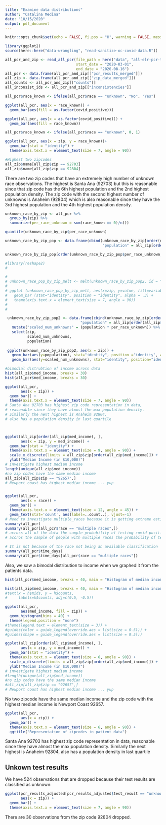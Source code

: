 ```yaml
---
title: "Examine data distributions"
author: "Catalina Medina"
date: "10/15/2020"
output: pdf_document
---
```



```r
knitr::opts_chunk$set(echo = FALSE, fi.pos = "H", warning = FALSE, message = FALSE, fig.align = "center")
```


```r
library(ggplot2)
source(here::here("data-wrangling", "read-sanitize-oc-covid-data.R"))

all_pcr_and_zip <- read_all_pcr(file_path = here("data", "all-elr-pcr-tests-updated-2020-10-05.csv"),
                                start_date = "2020-03-01",
                                end_date = "2020-08-16")
all_pcr <- data.frame(all_pcr_and_zip[["pcr_results_merged"]])
all_zip <- data.frame(all_pcr_and_zip[["zip_data_merged"]])
all_counts <- all_pcr_and_zip[["counts"]]
all_inconsist_ids <- all_pcr_and_zip[["inconsistencies"]]

```


```r
all_pcr$race_known <- ifelse(all_pcr$race == "unknown", "No", "Yes")

ggplot(all_pcr, aes(x = race_known)) +
  geom_bar(aes(fill = as.factor(covid_positive)))

ggplot(all_pcr, aes(x = as.factor(covid_positive))) +
  geom_bar(aes(fill = race_known))
```

```r
all_pcr$race_known <- ifelse(all_pcr$race == "unknown", 0, 1)

ggplot(all_pcr, aes(x = zip, y = race_known))+
  geom_bar(stat = "identity") +
  theme(axis.text.x = element_text(size = 7, angle = 90))

#Highest two zipcodes
all_zip$name[all_zip$zip == 92703]
all_zip$name[all_zip$zip == 92804]
```

There are two zip codes that have an extremely high number of unknown race observations. The highest is Santa Ana (92703) but this is reasonable since that zip code has the 6th highest population and the 2nd highest population density. The zip code with the second highest number of unknowns is Anaheim (92804) which is also reasonable since they have the 3rd highest population and the 4th highest population density.


```r

unknown_race_by_zip <- all_pcr %>% 
  group_by(zip) %>% 
  summarize(per_race_unknown = sum(race_known == 0)/n())

quantile(unknown_race_by_zip$per_race_unknown)

unknown_race_by_zip_pop <- data.frame(cbind(unknown_race_by_zip[order(unknown_race_by_zip$zip), ], 
                                            "population" = all_zip[order(all_zip$zip), "population"]))

unknown_race_by_zip_pop[order(unknown_race_by_zip_pop$per_race_unknown, decreasing = TRUE), ]

#library(reshape2)
#

# 
# unknown_race_pop_by_zip_melt <- melt(unknown_race_by_zip_pop2, id = "zip")
# 
# ggplot (unknown_race_pop_by_zip_melt, aes(x=zip, y=value, fill=variable)) + 
#   geom_bar (stat="identity", position = "identity", alpha = .3) +
#   theme(axis.text.x = element_text(size = 7, angle = 90))
# 
# 

 unknown_race_by_zip_pop2 <- data.frame(cbind(unknown_race_by_zip[order(unknown_race_by_zip$zip), ], 
                                  "population" = all_zip[order(all_zip$zip), "population"])) %>% 
   mutate("scaled_num_unknowns" = (population * per_race_unknown)) %>% 
   select(zip,
          scaled_num_unknowns,
          population)
 
 ggplot(unknown_race_by_zip_pop2, aes(x = zip)) +
   geom_bar(aes(y=population), stat="identity", position ="identity", alpha=.3, fill='blue', color='lightblue4') +
   geom_bar(aes(y=scaled_num_unknowns), stat="identity", position="identity", alpha=.8, fill='black', color='red')


```









```r
#bimodial distrubtion of income across data
hist(all_zip$med_income, breaks = 30)
hist(all_pcr$med_income, breaks = 30)

ggplot(all_pcr,
       aes(x = zip)) +
  geom_bar() +
  theme(axis.text.x = element_text(size = 7, angle = 90))
# Santa Ana 92703 has highest zip code representation in data, 
# reasonable since they have almost the max population density.
# Similarly the next highest is Anaheim 92804,
# also has a population density in last quartile



ggplot(all_zip[order(all_zip$med_income), ],
       aes(x = zip, y = med_income)) +
  geom_bar(stat = "identity") +
  theme(axis.text.x = element_text(size = 9, angle = 90)) +
  scale_x_discrete(limits = all_zip$zip[order(all_zip$med_income)]) +
  ylab("Median Income (in $10,000)")
# investigate highest median income
length(unique(all_zip$med_income))
#no zip codes have the same median income
all_zip[all_zip$zip == "92657",]
# Newport coast has highest median income ... yup


ggplot(all_pcr,
       aes(x = race)) +
  geom_bar() +
  theme(axis.text.x = element_text(size = 12, angle = 45)) +
  geom_text(stat='count', aes(label=..count..), vjust=-1)
# Need to investigate multiple_races because it is getting extreme estimate odds
summary(all_pcr)
summary(all_pcr[all_pcr$race == "multiple races",])
# across all of the data the sample probability of testing covid positive is 0.1439
# accros the sample of people with multiple races the probability of testing covid positive is 0.8204

# It is not because of the race not being an available classification
summary(all_pcr$time_days)
summary(all_pcr$time_days[all_pcr$race == "multiple races"])
```



Also, we saw a bimodal distribution to income when we graphed it from the patients data.

```r
hist(all_pcr$med_income, breaks = 40, main = "Histogram of median income ($10,000) from all patient data")

hist(all_zip$med_income, breaks = 40, main = "Histogram of median income ($10,000) from zip code data")
#text(x = h$mids, y = h$counts, 
#     labels=h$counts, adj=c(0.5, -0.5))

ggplot(all_pcr, 
       aes(med_income, fill = zip)) +
  geom_histogram(bins = 40) +
  theme(legend.position = "none")
#theme(legend.text = element_text(size = 3)) +
#guides(color = guide_legend(override.aes = list(size = 0.5))) +
#guides(shape = guide_legend(override.aes = list(size = 0.5)))
```


```r
ggplot(all_zip[order(all_zip$med_income), ],
       aes(x = zip, y = med_income)) +
  geom_bar(stat = "identity") +
  theme(axis.text.x = element_text(size = 6, angle = 90)) +
  scale_x_discrete(limits = all_zip$zip[order(all_zip$med_income)]) +
  ylab("Median Income (in $10,000)")
# investigate highest median income
#length(unique(all_zip$med_income))
#no zip codes have the same median income
#all_zip[all_zip$zip == "92657",]
# Newport coast has highest median income ... yup
```

No two zipcode have the same median income and the zip code with the highest median income is Newport Coast 92657.


```r
ggplot(all_pcr,
       aes(x = zip)) +
  geom_bar() +
  theme(axis.text.x = element_text(size = 6, angle = 90)) +
  ggtitle("Representation of zipcodes in patient data")
```

Santa Ana 92703 has highest zip code representation in data, reasonable since they have almost the max population density.
Similarly the next highest is Anaheim 92804, also has a population density in last quartile


## Unkown test results  
We have 524 observations that are dropped because their test results are classified as unknown

```r
ggplot(pcr_results_adjusted[pcr_results_adjusted$test_result == "unknown", ],
       aes(x = zip)) +
  geom_bar() +
  theme(axis.text.x = element_text(size = 7, angle = 90))
```

There are 30 observations from the zip code 92804 dropped.








